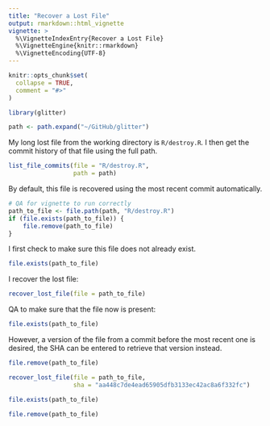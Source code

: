 ```yaml
---
title: "Recover a Lost File"
output: rmarkdown::html_vignette
vignette: >
  %\VignetteIndexEntry{Recover a Lost File}
  %\VignetteEngine{knitr::rmarkdown}
  %\VignetteEncoding{UTF-8}
---
```


```r
knitr::opts_chunk$set(
  collapse = TRUE,
  comment = "#>"
)
```

```r
library(glitter)
```

```r
path <- path.expand("~/GitHub/glitter")
```


My long lost file from the working directory is `R/destroy.R`. I then get the commit history of that file using the full path. 

```r
list_file_commits(file = "R/destroy.R",
                  path = path)
```

By default, this file is recovered using the most recent commit automatically.

```r
# QA for vignette to run correctly 
path_to_file <- file.path(path, "R/destroy.R")
if (file.exists(path_to_file)) {
    file.remove(path_to_file)
} 
```

I first check to make sure this file does not already exist. 

```r
file.exists(path_to_file)
```

I recover the lost file:  

```r
recover_lost_file(file = path_to_file)
```

QA to make sure that the file now is present:  

```r
file.exists(path_to_file)
```

However, a version of the file from a commit before the most recent one is desired, the SHA can be entered to retrieve that version instead. 

```r
file.remove(path_to_file)
```

```r
recover_lost_file(file = path_to_file, 
                  sha = "aa448c7de4ead65905dfb3133ec42ac8a6f332fc")
```


```r
file.exists(path_to_file)
```

```r
file.remove(path_to_file)
```


